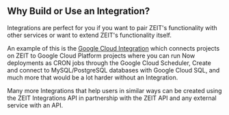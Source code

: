 ## Why Build or Use an Integration?

Integrations are perfect for you if you want to pair ZEIT's functionality with other services or want to extend ZEIT's functionality itself.

An example of this is the [Google Cloud Integration](/integrations/gcloud) which connects projects on ZEIT to Google Cloud Platform projects where you can run Now deployments as CRON jobs through the Google Cloud Scheduler, Create and connect to MySQL/PostgreSQL databases with Google Cloud SQL, and much more that would be a lot harder without an Integration.

Many more Integrations that help users in similar ways can be created using the ZEIT Integrations API in partnership with the ZEIT API and any external service with an API.
